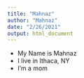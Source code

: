 ```yaml
---
title: "Mahnaz"
author: "Mahnaz"
date: "2/26/2021"
output: html_document
---
```


* My Name is Mahnaz
* I live in Ithaca, NY
* I'm a mom 